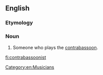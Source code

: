 ==English==

===Etymology===
{{suffix|en|contrabassoon|ist}}

===Noun===
{{en-noun}}

# Someone who plays the [[contrabassoon]].

[[Category:en:Musicians]]

[[fi:contrabassoonist]]